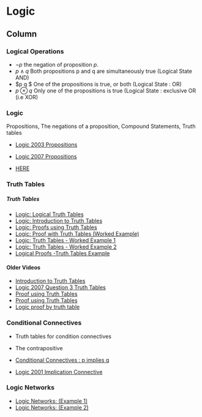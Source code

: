 

Logic {data-navmenu="Section 2"}
====================================

Column {.tabset}
-------------------------------

### Logical Operations

* $\neg p$ the negation of proposition $p$.
* $p \wedge q$ Both propositions p and q are simultaneously true (Logical State AND)
* $p \vee q $ One of the propositions is true, or both (Logical State : OR)
* $p \otimes q$ Only one of the propositions is true (Logical State : exclusive OR (i.e XOR)

### Logic 

Propositions, The negations of a proposition, Compound Statements, Truth tables

* <a href = "https://www.youtube.com/watch?v=/YK6tzrBYS14"> Logic 2003 Propositions</a>
* <a href = "https://www.youtube.com/watch?v=/SNah7Lai_Lo"> Logic 2007 Propositions </a>



* <a href = "https://www.youtube.com/watch?v=/s1f3nCOOzz8">  HERE </a>

### Truth Tables

<h5>Truth Tables</h5>

* <a href="https://youtube.com/watch?v=/U0tPnYxc0ME">Logic: Logical Truth Tables</a>
* <a href="https://youtube.com/watch?v=/U0tPnYxc0ME">Logic: Introduction to Truth Tables</a>
* <a href="https://youtube.com/watch?v=/qm-D7yx_Lwo">Logic: Proofs using Truth Tables</a>
* <a href="https://youtube.com/watch?v=/3dkhjfjUo7M">Logic: Proof with Truth Tables (Worked Example)</a>
* <a href="https://youtube.com/watch?v=/aQVK6mf4fUw">Logic: Truth Tables -  Worked Example 1</a>
* <a href="https://youtube.com/watch?v=/nn2QdOEeFBU">Logic: Truth Tables -  Worked Example 2</a>
* <a href= "https://youtube.com/watch?v=/pvZrpzLzM60"> Logical Proofs -Truth Tables Example  </a>

#### Older Videos

* <a href = "https://www.youtube.com/watch?v=/qLP5fnux3RA"> Introduction to Truth Tables</a>
* <a href = "https://www.youtube.com/watch?v=/U_VxV-3p7dU"> Logic 2007 Question 3 Truth Tables</a>
* <a href = "https://www.youtube.com/watch?v=/qiO6sEmfkIc"> Proof using Truth Tables</a>
* <a href = "https://www.youtube.com/watch?v=/Z9YVIP7v-Ik"> Proof using Truth Tables</a>
* <a href = "https://www.youtube.com/watch?v=/4ZSgi6lmd_4"> Logic proof by truth table</a>

### Conditional Connectives

* Truth tables for condition connectives  
* The contrapositive

* <a href = "https://www.youtube.com/watch?v=/FT9ocP-L6Mc"> Conditional Connectives :  p implies q </a>
* <a href = "https://www.youtube.com/watch?v=/dnem1E71TI4"> Logic 2001 Implication Connective</a>

### Logic Networks

* <a href = "https://www.youtube.com/watch?v=/DtkPULIOlWQ"> Logic Networks: (Example 1)</a>
* <a href = "https://www.youtube.com/watch?v=/NzFMJwUR82k"> Logic Networks: (Example 2)</a>
